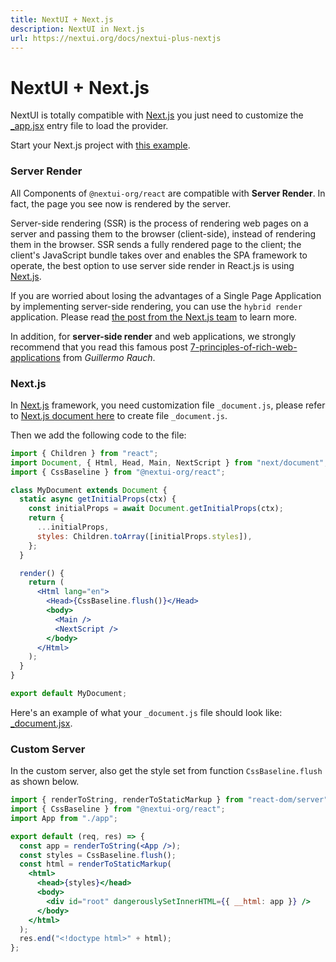 ```yaml
---
title: NextUI + Next.js
description: NextUI in Next.js
url: https://nextui.org/docs/nextui-plus-nextjs
---
```


# NextUI + Next.js

NextUI is totally compatible with <a target="_blank" rel="nofollow" href="https://nextjs.org">Next.js</a> you just need to customize the <a target="_blank" rel="nofollow" href="https://nextjs.org/docs/advanced-features/custom-app">\_app.jsx</a> entry file to load the provider.

Start your Next.js project with <a target="_blank" rel="nofollow" href="https://github.com/nextui-org/nextui/tree/main/examples/create-next-app"> this example</a>.

<CarbonAd />

<Spacer y={2} />

### Server Render

All Components of `@nextui-org/react` are compatible with **Server Render**. In fact, the page you see now is rendered by the server.

Server-side rendering (SSR) is the process of rendering web pages on a server and passing them to the browser (client-side),
instead of rendering them in the browser. SSR sends a fully rendered page to the client; the client's JavaScript
bundle takes over and enables the SPA framework to operate, the best option to use server side render in React.js is using <a target="_blank" color rel="nofollow" href="https://nextjs.org">Next.js</a>.

If you are worried about losing the advantages of a Single Page Application by implementing server-side rendering, you can use the `hybrid render` application.
Please read <a target="_blank" rel="nofollow" href="https://nextjs.org/blog/next-9-3#next-gen-static-site-generation-ssg-support">
the post from the Next.js team</a> to learn more.

In addition, for **server-side render** and web applications, we
strongly recommend that you read this famous post&nbsp;<a href="https://rauchg.com/2014/7-principles-of-rich-web-applications" rel="nofollow" target="_blank">7-principles-of-rich-web-applications</a> from _Guillermo Rauch_.

<Spacer y={1} />

### Next.js

In <a target="_blank" rel="nofollow" href="https://nextjs.org">Next.js</a> framework, you need customization file `_document.js`,
please refer to <a target="_blank" href="https://nextjs.org/docs/advanced-features/custom-document" rel="nofollow">Next.js document here</a>
to create file `_document.js`.

Then we add the following code to the file:

```jsx
import { Children } from "react";
import Document, { Html, Head, Main, NextScript } from "next/document";
import { CssBaseline } from "@nextui-org/react";

class MyDocument extends Document {
  static async getInitialProps(ctx) {
    const initialProps = await Document.getInitialProps(ctx);
    return {
      ...initialProps,
      styles: Children.toArray([initialProps.styles]),
    };
  }

  render() {
    return (
      <Html lang="en">
        <Head>{CssBaseline.flush()}</Head>
        <body>
          <Main />
          <NextScript />
        </body>
      </Html>
    );
  }
}

export default MyDocument;
```

Here's an example of what your `_document.js` file should look like: <a target="_blank" href="https://github.com/nextui-org/nextui/blob/main/examples/create-next-app/pages/_document.js" rel="nofollow" color>\_document.jsx</a>.

<Spacer y={1}/>

### Custom Server

In the custom server, also get the style set from function `CssBaseline.flush` as shown below.

```jsx
import { renderToString, renderToStaticMarkup } from "react-dom/server";
import { CssBaseline } from "@nextui-org/react";
import App from "./app";

export default (req, res) => {
  const app = renderToString(<App />);
  const styles = CssBaseline.flush();
  const html = renderToStaticMarkup(
    <html>
      <head>{styles}</head>
      <body>
        <div id="root" dangerouslySetInnerHTML={{ __html: app }} />
      </body>
    </html>
  );
  res.end("<!doctype html>" + html);
};
```
